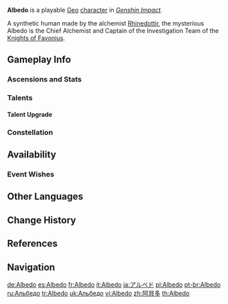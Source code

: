 {{CharacterTabs}}
{{About|the playable character|the impostor in [[Shadows Amidst Snowstorms]]|Primordial Albedo|the Cryo Whopperflower mimic|Fellflower}}
{{Character Infobox
|image            = <gallery>
Albedo Card.png|Card
Character Albedo Full Wish.png|Wish
Character Albedo Game.png|In-Game
</gallery>
<!--Playable Character Information-->
|type             = Playable
|quality          = 5
|weapon           = Sword
|element          = Geo

<!--Character Information-->
|name             = Albedo
|realname         = <!-- Unrevealed -->
|birthday         = September 13th
|constellation    = Princeps Cretaceus
|region           = Mondstadt
|affiliation      = Knights of Favonius
|affiliation2     = Yae Publishing House
|affiliationNote2 = as Calx
|dish             = Woodland Dream
|obtain           = Character Event Wishes
|event_name       = Secretum Secretorum
|releaseDate      = 2020-12-23

<!--Titles-->
|title            = Kreideprinz
|title2           = Chief Alchemist of the Knights of Favonius
|title3           = Captain of the Knight of Favonius Investigation Team

<!--Voice Actors-->
|voiceEN          = [[imdb:nm6004732|Khoi Dao]]<ref name="Albedo EN/JP">Twitter: [https://twitter.com/GenshinImpact/status/1339459784701984768 EN & JP VA Announcement]</ref>
|voiceCN          = [https://zh.moegirl.org.cn/Mace Mace]<ref>Official ''Genshin Impact'' Chinese Website: [https://ys.mihoyo.com/main/character/mondstadt?char=15 Albedo]</ref>
|voiceJP          = {{w|Kenji Nojima|Nojima Kenji ({{ja|野島 健児}})}}<ref name="Albedo EN/JP" />
|voiceKR          = {{w|ko:김명준 (성우)|Kim Myung-jun ({{ko|김명준}})}}<ref>Twitter: [https://twitter.com/genshinimpactkr/status/1339455964559208453 KR VA Announcement]</ref>

<!-- Family -->
|mother           = Rhinedottir
|motherNote       = Creator
|sibling          = Durin
|sibling2         = Primordial Albedo
|sibling3         = Rifthounds
}}
'''Albedo''' is a playable [[Geo]] [[character]] in ''[[Genshin Impact]]''.

A synthetic human made by the alchemist [[Rhinedottir]], the mysterious Albedo is the Chief Alchemist and Captain of the Investigation Team of the [[Knights of Favonius]].

==Gameplay Info==
===Ascensions and Stats===
{{Character Ascensions and Stats}}

===Talents===
{{Talent Table}}

====Talent Upgrade==== 
{{Talent Upgrade}}

===Constellation=== 
{{Constellation Table}}

==Availability== 
===Event Wishes=== 
{{Featured}}

==Other Languages==
{{Other Languages
|default_hidden = 1
|en      = Albedo
|zhs     = 阿贝多
|zhs_rm  = Ābèiduō
|zht     = 阿貝多
|zht_rm  = Ābèiduō
|ja      = アルベド
|ja_rm   = Arubedo
|ko      = 알베도
|es      = Albedo
|fr      = Albedo
|ru      = Альбедо
|th      = Albedo
|vi      = Albedo
|de      = Albedo
|id      = Albedo
|pt      = Albedo
|tr      = Albedo
|it      = Albedo
}}

==Change History==
{{Change History|1.2}}

==References==
{{Reflist|1}}

==Navigation==
{{Character Navbox}}

[[de:Albedo]]
[[es:Albedo]]
[[fr:Albedo]]
[[it:Albedo]]
[[ja:アルベド]]
[[pl:Albedo]]
[[pt-br:Albedo]]
[[ru:Альбедо]]
[[tr:Albedo]]
[[uk:Альбедо]]
[[vi:Albedo]]
[[zh:阿貝多]]
[[th:Albedo]]